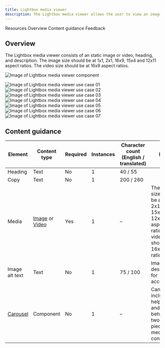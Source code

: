 ```yaml
---
title: Lightbox media viewer
description: The Lightbox media viewer allows the user to view an image or video at a larger size within a modal.
---
```



<ComponentDescription name="Lightbox media viewer" type="ui" />

<AnchorLinks>

<AnchorLink>Resources</AnchorLink>
<AnchorLink>Overview</AnchorLink>
<AnchorLink>Content guidance</AnchorLink>
<AnchorLink>Feedback</AnchorLink>

</AnchorLinks>

<ResourceLinks name="Lightbox media viewer" type="ui" />

## Overview

The Lightbox media viewer consists of an static image or video, heading, and description. The image size should be at 1x1, 2x1, 16x9, 15x4 and 12x11 aspect ratios. The video size should be at 16x9 aspect ratios.

<Row>
<Column colMd={8} colLg={8}>

![Image of Lightbox media viewer component](../../images/component/lightbox-media-viewer/lightbox-media-viewer-default.jpg)

</Column>
</Row>

<Title>Use case</Title>

![Image of Lightbox media viewer use case 01](../../images/component/lightbox-media-viewer/lightbox-media-viewer-use-case-01.jpg)
![Image of Lightbox media viewer use case 02](../../images/component/lightbox-media-viewer/lightbox-media-viewer-use-case-02.jpg)
![Image of Lightbox media viewer use case 03](../../images/component/lightbox-media-viewer/lightbox-media-viewer-use-case-03.jpg)
![Image of Lightbox media viewer use case 04](../../images/component/lightbox-media-viewer/lightbox-media-viewer-use-case-04.jpg)
![Image of Lightbox media viewer use case 05](../../images/component/lightbox-media-viewer/lightbox-media-viewer-use-case-05.jpg)
![Image of Lightbox media viewer use case 06](../../images/component/lightbox-media-viewer/lightbox-media-viewer-use-case-06.jpg)
![Image of Lightbox media viewer use case 07](../../images/component/lightbox-media-viewer/lightbox-media-viewer-use-case-07.jpg)

## Content guidance

| Element                                                                                                 | Content type                                                                                                                          | Required | Instances         | Character count <br/>(English / translated) | Notes                                                                              |
| ------------------------------------------------------------------------------------------------------- | ------------------------------------------------------------------------------------------------------------------------------------- | ---------|-------------------|---------------------------------------------|-------------------------------------------------------------------------------- |
| Heading                                                                                                 |   Text                                                                                                                                | No       | 1                 | 40 / 55                                   |                                                               |
| Copy                                                                                                    |   Text                                                                                                                                | No       | 1                 | 200 / 260                                 |                                                               |
| Media                                                                                                   |   [Image](https://www.ibm.com/standards/carbon/components/images/) or [Video](https://www.ibm.com/standards/carbon/components/video)  | Yes      | 1                 | –                                         |  The image size should be at 1x1, 2x1, 16x9, 15x4 and 12x11 aspect ratios. The video size should be at 16x9 aspect ratios.  |
| Image alt text                                                                                          |   Text                                                                                                                                | No       | 1                 | 75 / 100                                  | Image description for accessibility. |
| [Carousel](https://www.ibm.com/standards/carbon/components/carousel/)                                    |   Component                                                                                                                           | No       | 1                 | –                                         | Can be included to help view, and navigate between two or more pieces of media content. |


<ComponentFooter name="Lightbox media viewer" type="ui" />
